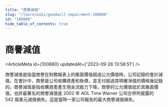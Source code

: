 ```yaml
---
title: "商譽減值"
slug: "/learn/wiki/goodwill-impairment-100880"
id: "100880"
hide_table_of_contents: true
---
```



# 商譽減值

<ArticleMeta id={100880} updatedAt={'2023-09-26 13:58:51'} />
<div className='border-solid border-b border-t-0 my-4 border-[var(--ifm-color-gray-300)]' />

商譽減值是指當商譽在財務報表上的賬面價值超過公允價值時，公司記錄的會計減值。在會計中，商譽是公司收購資產和負債，並支付超過其明確淨值的價格後記錄的。商譽減值是指收購資產產生現金流能力下降，商譽的公允價值低於其賬面價值。也許最著名的商譽減值是 2002 年 AOL Time Warner 公司合併所披露的 542 億美元減值損失。這是當時一家公司報告的最大商譽減值損失。
